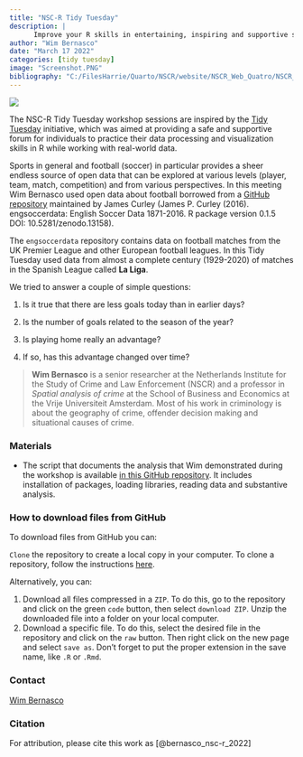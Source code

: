 ```yaml
---
title: "NSC-R Tidy Tuesday"
description: |
      Improve your R skills in entertaining, inspiring and supportive sessions moderated by your own colleagues.
author: "Wim Bernasco"
date: "March 17 2022"
categories: [tidy tuesday]
image: "Screenshot.PNG"
bibliography: "C:/FilesHarrie/Quarto/NSCR/website/NSCR_Web_Quatro/NSCR_Blog_Quarto/references/references.bib"
---
```


![](Screenshot.PNG)

The NSC-R Tidy Tuesday workshop sessions are inspired by the [Tidy Tuesday](https://www.tidytuesday.com/) initiative, which was aimed at providing a safe and supportive forum for individuals to practice their data processing and visualization skills in R while working with real-world data.

Sports in general and football (soccer) in particular provides a sheer endless source of open data that can be explored at various levels (player, team, match, competition) and from various perspectives. In this meeting Wim Bernasco used open data about football borrowed from a [GitHub repository](https://github.com/jalapic/engsoccerdata) maintained by James Curley (James P. Curley (2016). engsoccerdata: English Soccer Data 1871-2016. R package version 0.1.5 DOI: 10.5281/zenodo.13158).

The `engsoccerdata` repository contains data on football matches from the UK Premier League and other European football leagues. In this Tidy Tuesday used data from almost a complete century (1929-2020) of matches in the Spanish League called **La Liga**.

We tried to answer a couple of simple questions:

1.  Is it true that there are less goals today than in earlier days?

2.  Is the number of goals related to the season of the year?

3.  Is playing home really an advantage?

4.  If so, has this advantage changed over time?

> **Wim Bernasco** is a senior researcher at the Netherlands Institute for the Study of Crime and Law Enforcement (NSCR) and a professor in *Spatial analysis of crime* at the School of Business and Economics at the Vrije Universiteit Amsterdam. Most of his work in criminology is about the geography of crime, offender decision making and situational causes of crime.

### Materials

-   The script that documents the analysis that Wim demonstrated during the workshop is available [in this GitHub repository](https://github.com/bernasco/NSC-R_tidy_tuesday_20220322). It includes installation of packages, loading libraries, reading data and substantive analysis.

### How to download files from GitHub

To download files from GitHub you can:

`Clone` the repository to create a local copy in your computer. To clone a repository, follow the instructions [here](https://docs.github.com/en/repositories/creating-and-managing-repositories/cloning-a-repository).

Alternatively, you can:

1.  Download all files compressed in a `ZIP`. To do this, go to the repository and click on the green `code` button, then select `download ZIP`. Unzip the downloaded file into a folder on your local computer.
2.  Download a specific file. To do this, select the desired file in the repository and click on the `raw` button. Then right click on the new page and select `save as`. Don't forget to put the proper extension in the save name, like `.R` or `.Rmd`.

### Contact

[Wim Bernasco](https://nscr.nl/en/medewerker/prof-dr-wim-bernasco/)



### Citation

For attribution, please cite this work as [@bernasco_nsc-r_2022]